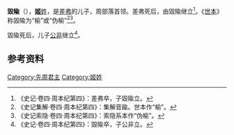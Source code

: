 {{Infobox 先秦人物
|名称=毀隃
|图像=
|图说=
|姓=[[姬姓|姬]]
|氏=
|名=
|字=
|别名=
|别字=
|谥号=
|时代=
|国家=
|身份=周部落首领
|出生=
|逝世=
|在位=
|父=[[差弗|差弗]]
|母=
|正妻=
|妾=
|子女=[[公非|公非]]
|太子=
}}
'''毀隃'''（{{bd|？||？||}}），[[姬姓|'''姬'''姓]]，是[[差弗|差弗]]的儿子，周部落首领。差弗死后，由毀隃继立<ref>《史记·卷四·周本纪第四》：差弗卒，子毀隃立。</ref>。《[[世本|世本]]》称毀隃为“榆”或“伪榆”<ref>《史记集解·卷四·周本纪第四》：集解音踰。世本作“榆”。</ref><ref>《史记索隐·卷四·周本纪第四》：索隐系本作“伪榆”。</ref>。

毀隃死后，儿子[[公非|公非]]继立<ref>《史记·卷四·周本纪第四》：毀隃卒，子公非立。</ref>。

==参考资料==
{{reflist}}
{{中国皇帝|[[差弗|差弗]]|[[公非|公非]]|[[周朝君主列表#西伯|周部落首領]]|}}
{{周朝王室}}

[[Category:先周君主|Category:先周君主]]
[[Category:姬姓|Category:姬姓]]